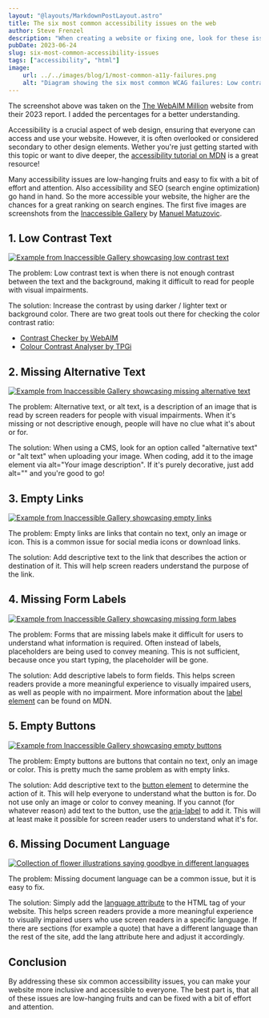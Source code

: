 ```yaml
---
layout: "@layouts/MarkdownPostLayout.astro"
title: The six most common accessibility issues on the web
author: Steve Frenzel
description: "When creating a website or fixing one, look for these issues: Low contrast text, missing alternative text, empty links, missing form labels, empty buttons and missing document language."
pubDate: 2023-06-24
slug: six-most-common-accessibility-issues
tags: ["accessibility", "html"]
image:
    url: ../../images/blog/1/most-common-a11y-failures.png
    alt: "Diagram showing the six most common WCAG failures: Low contrast text, 83.6%. Missing alternative text, 58.2%. Empty links, 50.1%. Missing form labels, 45.9%. Empty buttons, 27.5%. Missing document language, 18.6%."
---
```



The screenshot above was taken on the [The WebAIM Million](https://webaim.org/projects/million/#errors) website from their 2023 report. I added the percentages for a better understanding.

Accessibility is a crucial aspect of web design, ensuring that everyone can access and use your website. However, it is often overlooked or considered secondary to other design elements. Wether you're just getting started with this topic or want to dive deeper, the [accessibility tutorial on MDN](https://developer.mozilla.org/en-US/docs/Web/Accessibility) is a great resource!

Many accessibility issues are low-hanging fruits and easy to fix with a bit of effort and attention. Also accessibility and SEO (search engine optimization) go hand in hand. So the more accessible your website, the higher are the chances for a great ranking on search engines. The first five images are screenshots from the [Inaccessible Gallery](https://inaccessible.gallery/) by [Manuel Matuzovic](https://www.matuzo.at/).

## 1. Low Contrast Text

<a href={exhibitOne.src}>
    <Image alt="Example from Inaccessible Gallery showcasing low contrast text" src={exhibitOne}/>
</a>

The problem: Low contrast text is when there is not enough contrast between the text and the background, making it difficult to read for people with visual impairments.

The solution: Increase the contrast by using darker / lighter text or background color. There are two great tools out there for checking the color contrast ratio:

- [Contrast Checker by WebAIM](https://webaim.org/resources/contrastchecker/)
- [Colour Contrast Analyser by TPGi](https://www.tpgi.com/color-contrast-checker/)

## 2. Missing Alternative Text

<a href={exhibitTwo.src}>
    <Image alt="Example from Inaccessible Gallery showcasing missing alternative text" src={exhibitTwo}/>
</a>

The problem: Alternative text, or alt text, is a description of an image that is read by screen readers for people with visual impairments. When it's missing or not descriptive enough, people will have no clue what it's about or for.

The solution: When using a CMS, look for an option called "alternative text" or "alt text" when uploading your image. When coding, add it to the image element via alt="Your image description". If it's purely decorative, just add alt="" and you're good to go!

## 3. Empty Links

<a href={exhibitThree.src}>
    <Image alt="Example from Inaccessible Gallery showcasing empty links" src={exhibitThree}/>
</a>

The problem: Empty links are links that contain no text, only an image or icon. This is a common issue for social media icons or download links.

The solution: Add descriptive text to the link that describes the action or destination of it. This will help screen readers understand the purpose of the link.

## 4. Missing Form Labels

<a href={exhibitFour.src}>
    <Image alt="Example from Inaccessible Gallery showcasing missing form labes" src={exhibitFour}/>
</a>

The problem: Forms that are missing labels make it difficult for users to understand what information is required. Often instead of labels, placeholders are being used to convey meaning. This is not sufficient, because once you start typing, the placeholder will be gone.

The solution: Add descriptive labels to form fields. This helps screen readers provide a more meaningful experience to visually impaired users, as well as people with no impairment. More information about the [label element](https://developer.mozilla.org/en-US/docs/Web/HTML/Element/label) can be found on MDN.

## 5. Empty Buttons

<a href={exhibitFive.src}>
    <Image alt="Example from Inaccessible Gallery showcasing empty buttons" src={exhibitFive}/>
</a>

The problem: Empty buttons are buttons that contain no text, only an image or color. This is pretty much the same problem as with empty links.

The solution: Add descriptive text to the [button element](https://developer.mozilla.org/en-US/docs/Web/HTML/Element/button) to determine the action of it. This will help everyone to understand what the button is for. Do not use only an image or color to convey meaning. If you cannot (for whatever reason) add text to the button, use the [aria-label](https://developer.mozilla.org/en-US/docs/Web/Accessibility/ARIA/Attributes/aria-label) to add it. This will at least make it possible for screen reader users to understand what it's for.

## 6. Missing Document Language

<a href={flowers.src}>
    <Image alt="Collection of flower illustrations saying goodbye in different languages" src={flowers}/>
</a>

The problem: Missing document language can be a common issue, but it is easy to fix.

The solution: Simply add the [language attribute](https://developer.mozilla.org/en-US/docs/Web/HTML/Global_attributes/lang) to the HTML tag of your website. This helps screen readers provide a more meaningful experience to visually impaired users who use screen readers in a specific language. If there are sections (for example a quote) that have a different language than the rest of the site, add the lang attribute here and adjust it accordingly.

## Conclusion

By addressing these six common accessibility issues, you can make your website more inclusive and accessible to everyone. The best part is, that all of these issues are low-hanging fruits and can be fixed with a bit of effort and attention.
